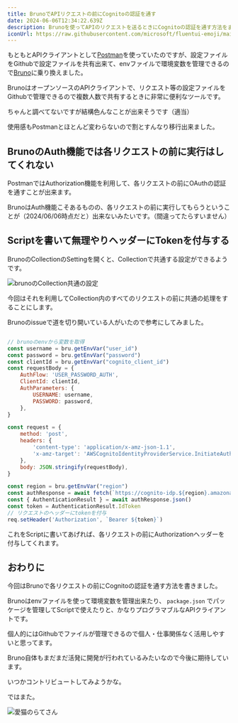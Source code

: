 ```yaml
---
title: BrunoでAPIリクエストの前にCognitoの認証を通す
date: 2024-06-06T12:34:22.639Z
description: Brunoを使ってAPIのリクエストを送るときにCognitoの認証を通す方法をまとめます
iconUrl: https://raw.githubusercontent.com/microsoft/fluentui-emoji/main/assets/Dog%20face/Flat/dog_face_flat.svg
---
```


もともとAPIクライアントとして[Postman](https://www.postman.com/)を使っていたのですが、設定ファイルをGithubで設定ファイルを共有出来て、envファイルで環境変数を管理できるので[Bruno](https://www.usebruno.com/)に乗り換えました。


BrunoはオープンソースのAPIクライアントで、リクエスト等の設定ファイルをGithubで管理できるので複数人数で共有するときに非常に便利なツールです。

ちゃんと調べてないですが結構色んなことが出来そうです（適当）

使用感もPostmanとほとんど変わらないので割とすんなり移行出来ました。

## BrunoのAuth機能では各リクエストの前に実行はしてくれない

PostmanではAuthorization機能を利用して、各リクエストの前にOAuthの認証を通すことが出来ます。

BrunoはAuth機能こそあるものの、各リクエストの前に実行してもらうということが（2024/06/06時点だと）出来ないみたいです。（間違ってたらすいません）

## Scriptを書いて無理やりヘッダーにTokenを付与する

BrunoのCollectionのSettingを開くと、Collectionで共通する設定ができるようです。

![brunoのCollection共通の設定](bruno.webp)

今回はそれを利用してCollection内のすべてのリクエストの前に共通の処理をすることにします。

Brunoのissueで道を切り開いている人がいたので参考にしてみました。

<ExternalOgp url="https://github.com/usebruno/bruno/discussions/385#discussioncomment-7985548"/>



```js showLineNumbers

// brunoのenvから変数を取得
const username = bru.getEnvVar("user_id")
const password = bru.getEnvVar("password")
const clientId = bru.getEnvVar("cognito_client_id")
const requestBody = {
    AuthFlow: 'USER_PASSWORD_AUTH',
    ClientId: clientId,
    AuthParameters: {
        USERNAME: username,
        PASSWORD: password,
    },
}

const request = {
    method: 'post',
    headers: {
        'content-type': 'application/x-amz-json-1.1',
        'x-amz-target': 'AWSCognitoIdentityProviderService.InitiateAuth',
    },
    body: JSON.stringify(requestBody),
}

const region = bru.getEnvVar("region")
const authResponse = await fetch(`https://cognito-idp.${region}.amazonaws.com`, request)
const { AuthenticationResult } = await authResponse.json()
const token = AuthenticationResult.IdToken
// リクエストのヘッダーにtokenを付与
req.setHeader('Authorization', `Bearer ${token}`)

```

これをScriptに書いてあげれば、各リクエストの前にAuthorizationヘッダーを付与してくれます。

## おわりに

今回はBrunoで各リクエストの前にCognitoの認証を通す方法を書きました。

Brunoはenvファイルを使って環境変数を管理出来たり、 `package.json` でパッケージを管理してScriptで使えたりと、かなりプログラマブルなAPIクライアントです。

個人的にはGithubでファイルが管理できるので個人・仕事関係なく活用しやすいと思ってます。

Bruno自体もまだまだ活発に開発が行われているみたいなので今後に期待しています。

いつかコントリビュートしてみようかな。

ではまた。

![愛猫のらてさん](latte2.webp)